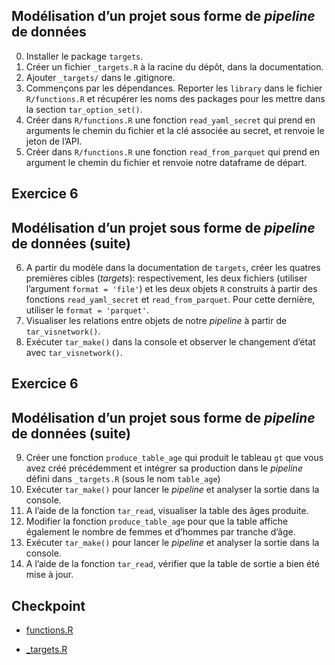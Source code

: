 :::{.callout-tip collapse="true" icon=false}
## Modélisation d'un projet sous forme de *pipeline* de données

:::{.incremental}
0. Installer le package `targets`.
1. Créer un fichier `_targets.R` à la racine du dépôt, dans la documentation.
2. Ajouter `_targets/` dans le .gitignore.
3. Commençons par les dépendances. Reporter les `library` dans le fichier `R/functions.R` et
récupérer les noms des packages pour les mettre dans la section `tar_option_set()`.
4. Créer dans `R/functions.R` une fonction `read_yaml_secret` qui prend en arguments le chemin du
fichier et la clé associée au secret, et renvoie le jeton de l'API.
5. Créer dans `R/functions.R` une fonction `read_from_parquet` qui prend en argument
le chemin du fichier et renvoie notre dataframe de départ.
:::

:::

## Exercice 6

:::{.callout-tip collapse="true" icon=false}
## Modélisation d'un projet sous forme de *pipeline* de données (suite)

:::{.incremental}

6. A partir du modèle dans la documentation de `targets`, créer les quatres premières
cibles (_targets_): respectivement, les deux fichiers (utiliser l'argument `format = 'file'`) et les deux
objets `R` construits à partir des fonctions  `read_yaml_secret` et `read_from_parquet`.
Pour cette dernière, utiliser le `format = 'parquet'`.
7. Visualiser les relations entre objets de notre _pipeline_ à partir de `tar_visnetwork()`.
8. Exécuter `tar_make()` dans la console et observer le changement d'état avec `tar_visnetwork()`.
:::

:::

## Exercice 6

:::{.callout-tip collapse="true" icon=false}
## Modélisation d'un projet sous forme de *pipeline* de données (suite)

:::{.incremental}
9. Créer une fonction `produce_table_age` qui produit le tableau `gt` que vous avez créé précédemment
et intégrer sa production dans le _pipeline_ défini dans `_targets.R` (sous le nom `table_age`)
10. Exécuter `tar_make()` pour lancer le *pipeline* et analyser la sortie dans la console.
11. A l'aide de la fonction `tar_read`, visualiser la table des âges produite.
12. Modifier la fonction `produce_table_age` pour que la table affiche également le nombre de femmes
et d'hommes par tranche d'âge.
13. Exécuter `tar_make()` pour lancer le *pipeline* et analyser la sortie dans la console.
14. A l'aide de la fonction `tar_read`, vérifier que la table de sortie a bien été mise à jour.
:::

:::

## Checkpoint

- [functions.R](https://raw.githubusercontent.com/InseeFrLab/formation-bonnes-pratiques-R/main/R/checkpoints/application6/functions.R)

- [_targets.R](https://raw.githubusercontent.com/InseeFrLab/formation-bonnes-pratiques-R/main/R/checkpoints/application6/_targets.R)
